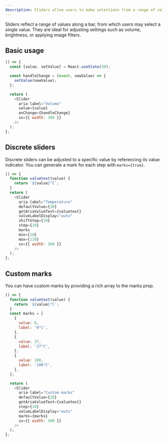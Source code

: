 ```yaml
---
description: Sliders allow users to make selections from a range of values.
---
```



Sliders reflect a range of values along a bar, from which users may select a single value.
They are ideal for adjusting settings such as volume, brightness, or applying image filters.

## Basic usage

```js live
() => {
  const [value, setValue] = React.useState(30);

  const handleChange = (event, newValue) => {
    setValue(newValue);
  };

  return (
    <Slider
      aria-label="Volume"
      value={value}
      onChange={handleChange}
      sx={{ width: 300 }}
    />
  );
};
```

## Discrete sliders

Discrete sliders can be adjusted to a specific value by referencing its value indicator. You can generate a mark for each step with `marks={true}`.

```js live
() => {
  function valuetext(value) {
    return `${value}°C`;
  }
  return (
    <Slider
      aria-label="Temperature"
      defaultValue={30}
      getAriaValueText={valuetext}
      valueLabelDisplay="auto"
      shiftStep={30}
      step={10}
      marks
      min={10}
      max={110}
      sx={{ width: 300 }}
    />
  );
};
```

## Custom marks

You can have custom marks by providing a rich array to the marks prop.

```js live
() => {
  function valuetext(value) {
    return `${value}°C`;
  }
  const marks = [
    {
      value: 0,
      label: '0°C',
    },
    {
      value: 37,
      label: '37°C',
    },
    {
      value: 100,
      label: '100°C',
    },
  ];

  return (
    <Slider
      aria-label="Custom marks"
      defaultValue={20}
      getAriaValueText={valuetext}
      step={10}
      valueLabelDisplay="auto"
      marks={marks}
      sx={{ width: 300 }}
    />
  );
};
```
